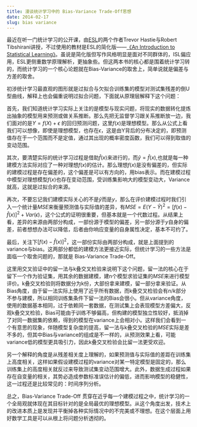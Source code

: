 ```yaml
---
title: 漫谈统计学习中的 Bias-Variance Trade-Off思想
date: 2014-02-17
slug: bias variance
---
```

最近在听一门统计学习的公开课，由[ESL](http://statweb.stanford.edu/~tibs/ElemStatLearn/)的两个作者Trevor Hastie与Robert Tibshirani讲授，不过使用的教材是ESL的简化版——[《An Introduction to Statistical Learning》](http://www-bcf.usc.edu/~gareth/ISL/)。虽说是简化版但写作风格明显是面对不同群体的，ISL偏应用，ESL更侧重数学原理解析，更抽象些。但这两本书的核心都是围着统计学习转的，而统计学习的一个核心论题就在Bias-Variance的取舍上，简单说就是偏差与方差的取舍。

初涉统计学习最直观的图形就是过拟合与欠拟合训练集的模型对测试集残差的倒U型曲线，解释上也会偏重说明过拟合问题，下面就从原理层解释下这个问题：

首先，我们知道统计学习实际上关注的是模型与现实问题，将现实的数据转化提炼出抽象的模型用来预测或做关系推断。那么先把无监督学习跟关系推断放一边，我们面对的是$Y = f(X) + \epsilon$ 的回归预测问题，这里$f(x)$是理想模型。那么从公式上看我们可以想像，即使是理想模型，也存在$\epsilon$，这是由Y背后的分布决定的，即预测值存在于一个范围而不是定值，通过其出现的概率密度函数，我们可以得到取值的变动范围。

其次，要清楚实际的统计学习过程是借助$\hat f(x)$来进行的，而$\hat y = \hat f(x)$,也就是每一种建模方法实际对应了一种对理想$f(x)$的估计。那么理想$f(x)$是没有偏差的，但实际的建模过程是存在偏差的，这个偏差是可以有方向的，用bias表示。而在建模过程中模型对理想模型$f(x)$也存在变动范围，受训练集影响大的模型变动大，Variance就高，这就是过拟合的来源。

再次，不要忘记我们建模实际关心的不是$\hat y$而是$y$，那么在评价建模过程时我们引入一个统计量$MSE$来衡量预测值与实际值的差异，有$MSE = E(Y - \hat Y)^2 = [f(x) - \hat f(x)]^2 + Var(\epsilon)$，这个公式的证明很重要，但基本就是一个代数过程。从结果上看，差异的来源由两部分构成，一部份源于模型的偏差，另一部分源于$y$自身的偏差，前者想想办法可以降低，后者由你响应变量的自身属性决定，基本不可约了。

最后，关注下$[f(x) - \hat f(x)]^2$，这一部份实际由两部分构成，就是上面提到的variance与bias。这两部分都低的建模方法更接近实际，但统计学习的一些方法是面临一个取舍问题的，那就是 Bias-Variance Trade-Off。

这里用交叉验证中的留一法与k叠交叉检验来说明下这个问题，留一法的核心在于留下一个作为验证集，用其余的数据建模，建n个模型求验证集的$MSE$来进行模型评价。k叠交叉检验则将数据分为k份，大部份拿来建模，留一部分拿来验证。从Bias角度，由于留一法实际上使用了近乎所有数据，而k叠交叉检验会有$n/k$部分不参与建模，所以相同训练集条件下留一法的Bias会很小。但从variance角度，使用的数据基本相同，过于依赖同一套数据，在测试集上会表现模型方差偏大，反观k叠交叉检验，Bias可能由于训练不够偏高，但构建的模型独立性较好，抵消掉了对同一数据集的依赖，得到的模型在variance上会相对小。这样我们会看到一个有意思的现象，伴随模型复杂度的提高，留一法与k叠交叉检验的$MSE$实际是差不多的，但其中Bias与variance的组成是不一样的，从预测效果上看，可能variance低的模型更具吸引力，因此k叠交叉检验会比留一法更受欢迎。

另一个解释的角度是从残差相关度上理解的，如果预测值与实际值的差距在训练集上高度相关，这样如果假设建模过程的variance对某一特定模型是固定的，那么训练集上的高度相关就反过来导致测试集变动范围增大。此外，数据生成过程如果存在自变量的相关，其势必造成参数标准误估计的偏低，进而影响模型的稳健性，这一过程还是比较常见的：时间序列分析。

总之，Bias-Variance Trade-Off 贯穿在近乎每一个建模过程之中，统计学习的一个全局观就体现在其目标针对的是全局最优的理想模型。从这个角度出发，技术上的改进本质上是发现并平衡掉各种实际情况中的不完美或不理想。在这个层面上用好数学工具是可以从根上将问题分析透彻的。
